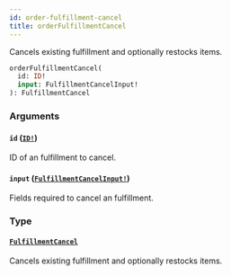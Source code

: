 ```yaml
---
id: order-fulfillment-cancel
title: orderFulfillmentCancel
---
```


Cancels existing fulfillment and optionally restocks items.

```graphql
orderFulfillmentCancel(
  id: ID!
  input: FulfillmentCancelInput!
): FulfillmentCancel

```

### Arguments

#### `id` ([`ID!`](/developer/api-reference/scalars/id.mdx))

ID of an fulfillment to cancel.

#### `input` ([`FulfillmentCancelInput!`](/developer/api-reference/inputs/fulfillment-cancel-input.mdx))

Fields required to cancel an fulfillment.

### Type

#### [`FulfillmentCancel`](/developer/api-reference/objects/fulfillment-cancel.mdx)

Cancels existing fulfillment and optionally restocks items.
